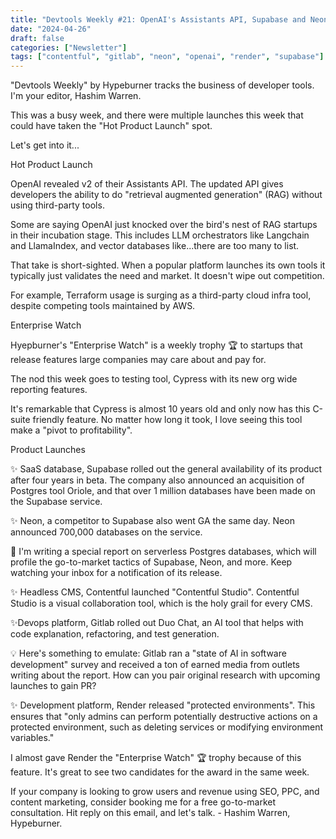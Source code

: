 ```yaml
---
title: "Devtools Weekly #21: OpenAI's Assistants API, Supabase and Neon for GA"
date: "2024-04-26"
draft: false
categories: ["Newsletter"]
tags: ["contentful", "gitlab", "neon", "openai", "render", "supabase"]
---
```


"Devtools Weekly" by Hypeburner tracks the business of developer tools. I'm your editor, Hashim Warren.



This was a busy week, and there were multiple launches this week that could have taken the "Hot Product Launch" spot. 



Let's get into it...



Hot Product Launch



OpenAI revealed v2 of their Assistants API. The updated API gives developers the ability to do "retrieval augmented generation" (RAG) without using third-party tools.



Some are saying OpenAI just knocked over the bird's nest of RAG startups in their incubation stage. This includes LLM orchestrators like Langchain and LlamaIndex, and vector databases like...there are too many to list. 



That take is short-sighted. When a popular platform launches its own tools it typically just validates the need and market. It doesn't wipe out competition.



For example, Terraform usage is surging as a third-party cloud infra tool, despite competing tools maintained by AWS.  







Enterprise Watch



Hyepburner's "Enterprise Watch" is a weekly trophy 🏆 to startups that release features large companies may care about and pay for.



The nod this week goes to testing tool, Cypress with its new org wide reporting features. 



It's remarkable that Cypress is almost 10 years old and only now has this C-suite friendly feature. No matter how long it took, I love seeing this tool make a "pivot to profitability". 







Product Launches



✨ SaaS database, Supabase rolled out the general availability of its product after four years in beta. The company also announced an acquisition of Postgres tool Oriole, and that over 1 million databases have been made on the Supabase service.  



✨ Neon, a competitor to Supabase also went GA the same day. Neon announced 700,000 databases on the service. 







📝 I'm writing a special report on serverless Postgres databases, which will profile the go-to-market tactics of Supabase, Neon, and more. Keep watching your inbox for a notification of its release.







✨ Headless CMS, Contentful launched "Contentful Studio". Contentful Studio is a visual collaboration tool, which is the holy grail for every CMS.



✨Devops platform, Gitlab rolled out Duo Chat, an AI tool that helps with code explanation, refactoring, and test generation.



💡 Here's something to emulate: Gitlab ran a "state of AI in software development" survey and received a ton of earned media from outlets writing about the report. How can you pair original research with upcoming launches to gain PR?



✨ Development platform, Render released "protected environments". This ensures that "only admins can perform potentially destructive actions on a protected environment, such as deleting services or modifying environment variables."



I almost gave Render the "Enterprise Watch" 🏆 trophy because of this feature. It's great to see two candidates for the award in the same week.







If your company is looking to grow users and revenue using SEO, PPC, and content marketing, consider booking me for a free go-to-market consultation. Hit reply on this email, and let's talk. - Hashim Warren, Hypeburner.